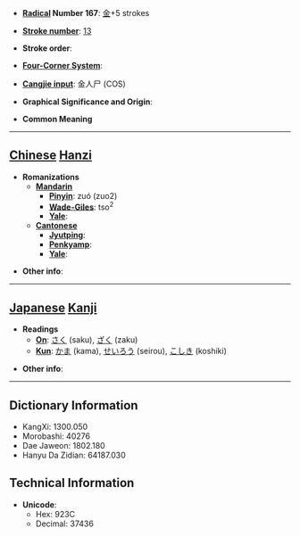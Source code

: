 * '''[[Wiktionary:Chinese radical index| Radical]] Number 167''': [[Wiktionary:Chinese radical index 金|金]]+5 strokes

* '''[[Wiktionary:Chinese total strokes index|Stroke number]]''': [[Wiktionary:Chinese total strokes index 13|13]]

* '''Stroke order''': 

* '''[[Wiktionary:Chinese four corner index|Four-Corner System]]''': 

* '''[[Wiktionary:Chinese Cangjie index|Cangjie input]]''': 金人尸 (COS)

* '''Graphical Significance and Origin''': 

* '''Common Meaning'''

----

== [[Chinese]] [[Hanzi]] ==

* '''Romanizations'''
** '''[[Mandarin]]'''
*** '''[[Pinyin]]''': zuó (zuo2)
*** '''[[Wade-Giles]]''': tso<sup>2</sup>
*** '''[[Yale]]''': 
** '''[[Cantonese]]'''
*** '''[[Jyutping]]''':
*** '''[[Penkyamp]]''': 
*** '''[[Yale]]''': 

* '''Other info''': 

----

== [[Japanese]] [[Kanji]] ==

* '''Readings'''
** '''[[On]]''': [[さく]] (saku), [[ざく]] (zaku)
** '''[[Kun]]''': [[かま]] (kama), [[せいろう]] (seirou), [[こしき]] (koshiki)

* '''Other info''':  

----

== Dictionary Information ==

* KangXi: 1300.050
* Morobashi: 40276
* Dae Jaweon: 1802.180
* Hanyu Da Zidian: 64187.030

== Technical Information ==

* '''Unicode''':
** Hex: 923C
** Decimal: 37436